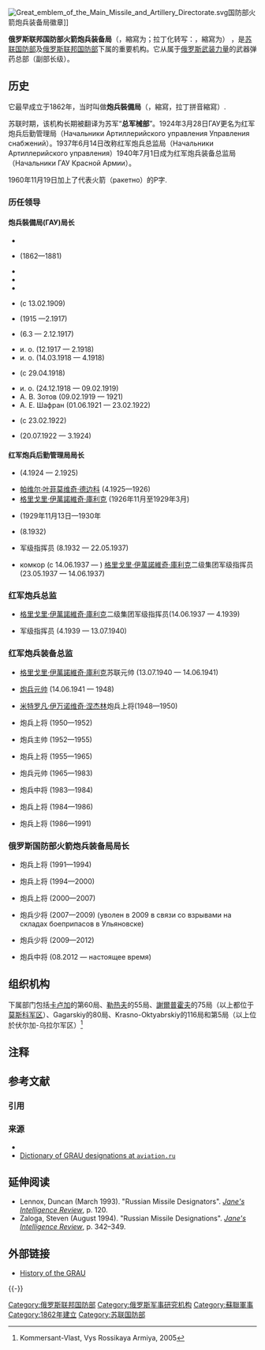 [[File:Great_emblem_of_the_Main_Missile_and_Artillery_Directorate.svg|thumb]]国防部火箭炮兵装备局徽章]]

'''俄罗斯联邦国防部火箭炮兵装备局'''（{{lang-ru|'''Главное ракетно-артиллерийское управление МО РФ'''}}，縮寫为'''{{lang|ru|ГРАУ}}'''；拉丁化转写：{{lang|ru-LATN|Glavnoye raketno-artilleriyskoye upravleniye MO RF}}，縮寫为{{lang|ru-LATN|GRAU}}） {{NoteTag|俄语中的“火箭”兼指[[火箭|火箭]]和[[导弹|导弹]]。}}，是[[苏联国防部|苏联国防部]]及[[俄罗斯联邦国防部|俄罗斯联邦国防部]]下属的重要机构。它从属于[[俄罗斯武装力量|俄罗斯武装力量]]的武器弹药总部（副部长级）。

==历史==
它最早成立于1862年，当时叫做'''炮兵裝備局'''（{{lang-ru|Главное артиллерийское управление}}，縮寫{{lang-ru|ГАУ}}，拉丁拼音縮寫{{lang|ru-LATN|GAU}}）. 

苏联时期，该机构长期被翻译为苏军“'''总军械部'''”。1924年3月28日ГАУ更名为红军炮兵后勤管理局（Начальники Артиллерийского управления Управления снабжений）。1937年6月14日改称红军炮兵总监局（Начальники Артиллерийского управления）1940年7月1日成为红军炮兵装备总监局（Начальники ГАУ Красной Армии）。 

1960年11月19日加上了代表火箭（ракетно）的Р字.
===历任领导===
==== 炮兵裝備局(ГАУ)局长 ====
* {{tsl|ru|Михаил Николаевич|вел. кн. Михаил Николаевич}}
* {{tsl|ru|Баранцов, Александр Алексеевич|А. А. Баранцов}} (1862—1881)
* {{tsl|ru|Софиано, Леонид Петрович|Л. П. Софиано}}
* {{tsl|ru|Барсов, Александр Андреевич|А. А. Барсов}}
* {{tsl|ru|Альтфатер, Михаил Егорович|М. Е. Альтфатер}}
* {{tsl|ru|Кузьмин-Караваев, Дмитрий Дмитриевич|Д. Д. Кузьмин-Караваев}} (с 13.02.1909)
* {{tsl|ru|Маниковский, Алексей Алексеевич|А. А. Маниковский}} (1915 —2.1917)
* {{tsl|ru|Лехович, Владимир Андреевич|В. А. Лехович}} (6.3 — 2.12.1917)
* и. о. {{tsl|ru|Орлов, Михаил Николаевич|Орлов М. Н.}} (12.1917 — 2.1918)
* и. о. {{tsl|ru|Нечволодов, Платон Платонович|Нечволодов П. П.}} (14.03.1918 — 4.1918)
* {{tsl|ru|Михайлов, Вадим Сергеевич|В. С. Михайлов}} (с 29.04.1918)
* и. о. {{tsl|ru|Эйсмонт, Ипполит Адамович|И. А. Эйсмонт}} (24.12.1918 — 09.02.1919)
* А. В. Зотов (09.02.1919 — 1921)
* А. Е. Шафран (01.06.1921 — 23.02.1922)
* {{tsl|ru|Петряев, Павел Александрович|П. А. Петряев}} (с 23.02.1922)
* {{tsl|ru|Шейдеман, Георгий Михайлович|Ю. М. Шейдеман}} (20.07.1922 — 3.1924)

==== 红军炮兵后勤管理局局长====
* {{tsl|ru|Садлуцкий, Владимир Константинович|В. К. Садлуцкий}} (4.1924 — 2.1925)
* [[帕维尔·叶菲莫维奇·德边科|帕维尔·叶菲莫维奇·德边科]] (4.1925—1926)
* [[格里戈里·伊萬諾維奇·庫利克|格里戈里·伊萬諾維奇·庫利克]] (1926年11月至1929年3月)
* {{tsl|ru|Бондарь, Георгий Иосифович|Г. И. Бондарь|格奥尔基•约瑟福维奇•邦达里}} (1929年11月13日—1930年
* {{tsl|ru|Симонов, Борис Михайлович|鲍里斯•米哈伊洛维奇•西蒙诺夫}} (8.1932)
* {{tsl|ru|комкор}} {{tsl|ru|Ефимов, Николай Алексеевич|尼古拉•阿列克谢耶维奇•叶菲莫夫}}军级指挥员 (8.1932 — 22.05.1937)
* комкор (с 14.06.1937 — {{tsl|ru|командарм 2-го ранга}}) [[格里戈里·伊萬諾維奇·庫利克|格里戈里·伊萬諾維奇·庫利克]]二级集团军级指挥员 (23.05.1937 — 14.06.1937)

=== 红军炮兵总监 ===
* [[格里戈里·伊萬諾維奇·庫利克|格里戈里·伊萬諾維奇·庫利克]]二级集团军级指挥员(14.06.1937 — 4.1939)
* {{tsl|ru|Савченко, Георгий Косьмич|格奥尔基·克斯米奇·萨夫申科}}军级指挥员 (4.1939 — 13.07.1940)

=== 红军炮兵装备总监 ===
* [[格里戈里·伊萬諾維奇·庫利克|格里戈里·伊萬諾維奇·庫利克]]苏联元帅 (13.07.1940 — 14.06.1941)
* {{tsl|ru|Яковлев, Николай Дмитриевич|尼古拉·德米特里耶维奇·雅科夫列夫}} [[军兵种元帅_(苏联)|炮兵元帅]] (14.06.1941 — 1948)
* [[米特罗凡·伊万诺维奇·涅杰林|米特罗凡·伊万诺维奇·涅杰林]]炮兵上将(1948—1950)
* {{tsl|ru|Волкотрубенко, Иван Иванович|伊万·伊万诺维奇·沃洛科特日赞科}}炮兵上将 (1950—1952)
* {{tsl|ru|Варенцов, Сергей Сергеевич|谢尔盖·谢尔盖耶维奇·瓦连佐夫}}炮兵主帅 (1952—1955)
* {{tsl|ru|Жданов, Николай Николаевич|尼古拉·尼古拉耶维奇·日丹诺夫}}炮兵上将  (1955—1965)
* {{tsl|ru|Кулешов, Павел Николаевич (маршал)|帕维尔·尼古拉耶维奇·库列绍夫}}炮兵元帅 (1965—1983)
* {{tsl|ru|Лазарев, Юрий Михайлович|尤里·米哈伊洛维奇·拉扎列夫}}炮兵中将 (1983—1984)
* {{tsl|ru|Андрианов, Юрий Михайлович|尤里·米哈伊洛维奇·安德里亚诺夫}}炮兵上将 (1984—1986)
* {{tsl|ru|Пенкин, Михаил Егорович|米哈伊尔·叶戈罗维奇·Пенкин}}炮兵上将 (1986—1991)

=== 俄罗斯国防部火箭炮兵装备局局长 ===
*  {{tsl|ru|Ситнов, Анатолий Петрович|А. П. Ситнов}}炮兵上将 (1991—1994)
*  {{tsl|ru|Караулов, Николай Иванович|Н. И. Караулов}}炮兵上将 (1994—2000)
*  {{tsl|ru|Свертилов, Николай Иванович|Н. И. Свертилов}}炮兵上将 (2000—2007)
*  {{tsl|ru|Чикирев Олег Сергеевич|О. С. Чикирев}}炮兵少将 (2007—2009) (уволен в 2009 в связи со взрывами на складах боеприпасов в Ульяновске)
*  {{tsl|ru|Романовский, Александр Леонардович|А. Л. Романовский}}炮兵少将 (2009—2012)
*  {{tsl|ru|Паршин, Николай Михайлович|Н. М. Паршин}}炮兵中将 (08.2012 — настоящее время)

==组织机构==
下属部门包括[[卡卢加|卡卢加]]的第60局、[[勒热夫|勒热夫]]的55局、[[謝爾普霍夫|謝爾普霍夫]]的75局（以上都位于[[莫斯科军区|莫斯科军区]]）、Gagarskiy的80局、Krasno-Oktyabrskiy的116局和第5局（以上位於伏尔加-乌拉尔军区）<ref>Kommersant-Vlast, Vys Rossikaya Armiya, 2005</ref>

== 注释 ==
{{NoteFoot}}

== 参考文献 ==
=== 引用 ===
{{Reflist}}

=== 来源 ===
* {{aviation.ru}}
* [https://web.archive.org/web/20060424114218/http://www.aviation.ru/GRAU/ Dictionary of GRAU designations at <TT>aviation.ru</TT>]

== 延伸阅读 ==
* Lennox, Duncan (March 1993). "Russian Missile Designators". ''[[Jane's_Intelligence_Review|Jane's Intelligence Review]]'', p. 120.
* Zaloga, Steven (August 1994). "Russian Missile Designations". ''[[Jane's_Intelligence_Review|Jane's Intelligence Review]]'', p. 342–349.

== 外部链接 ==
* [http://www.soldiering.ru/army/artillery/grau.php History of the GRAU]{{Wayback|url=http://www.soldiering.ru/army/artillery/grau.php |date=20140324112043 }} {{ru icon}}

{{-}}
{{苏联及俄罗斯联邦武器设计制造机构}}

{{DEFAULTSORT:Grau}}
[[Category:俄罗斯联邦国防部|Category:俄罗斯联邦国防部]]
[[Category:俄罗斯军事研究机构|Category:俄罗斯军事研究机构]]
[[Category:蘇聯軍事|Category:蘇聯軍事]]
[[Category:1862年建立|Category:1862年建立]]
[[Category:苏联国防部|Category:苏联国防部]]